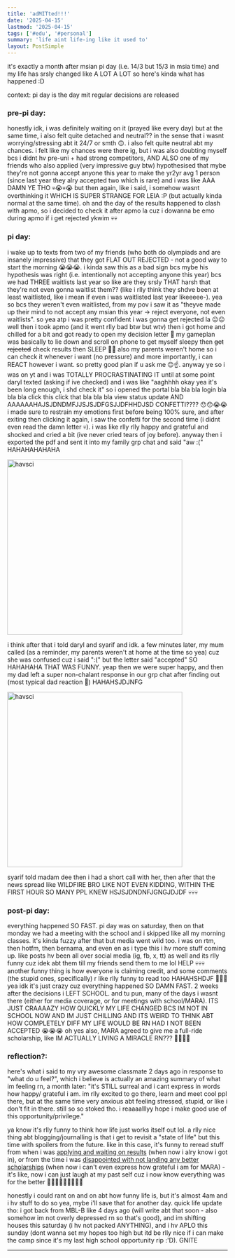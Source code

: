 ```yaml
---
title: 'adMITted!!!'
date: '2025-04-15'
lastmod: '2025-04-15'
tags: ['#edu', '#personal']
summary: 'life aint life-ing like it used to'
layout: PostSimple
---
```


it's exactly a month after msian pi day (i.e. 14/3 but 15/3 in msia time) and my life has srsly changed like A LOT A LOT so here's kinda what has happened :D

context: pi day is the day mit regular decisions are released

### pre-pi day:
honestly idk, i was definitely waiting on it (prayed like every day) but at the same time, i also felt quite detached and neutral?? in the sense that i wasnt worrying/stressing abt it 24/7 or smth 🙃. i also felt quite neutral abt my chances. i felt like my chances were there ig, but i was also doubting myself bcs i didnt hv pre-uni + had strong competitors, AND ALSO one of my friends who also applied (very impressive guy btw) hypothesised that mybe they're not gonna accept anyone this year to make the yr2yr avg 1 person (since last year they alry accepted two which is rare) and i was like AAA DAMN YE THO 💀😭💀😭 but then again, like i said, i somehow wasnt overthinking it WHICH IS SUPER STRANGE FOR LEIA :P (but actually kinda normal at the same time). oh and the day of the results happened to clash with apmo, so i decided to check it after apmo la cuz i dowanna be emo during apmo if i get rejected ykwim 💀💀 

### pi day:
i wake up to texts from two of my friends (who both do olympiads and are insanely impressive) that they got FLAT OUT REJECTED - not a good way to start the morning 😭😭😭. i kinda saw this as a bad sign bcs mybe his hypothesis was right (i.e. intentionally not accepting anyone this year) bcs we had THREE waitlists last year so like are they srsly THAT harsh that they're not even gonna waitlist them?? (like i rlly think they shdve been at least waitlisted, like i mean if even i was waitlisted last year likeeeee-). yea so bcs they weren't even waitlisted, from my pov i saw it as "theyve made up their mind to not accept any msian this year -> reject everyone, not even waitlists". so yea atp i was pretty confident i was gonna get rejected la ☹️☹️ well then i took apmo (and it went rlly bad btw but wtv) then i got home and chilled for a bit and got ready to open my decision letter 🥶 my gameplan was basically to lie down and scroll on phone to get myself sleepy then ~~get rejected~~ check results then SLEEP 👏🏻 also my parents weren't home so i can check it whenever i want (no pressure) and more importantly, i can REACT however i want. so pretty good plan if u ask me 😌☝️. anyway ye so i was on yt and i was TOTALLY PROCRASTINATING IT until at some point daryl texted (asking if ive checked) and i was like "aaghhhh okay yea it's been long enough, i shd check it" so i opened the portal bla bla bla login bla bla bla click this click that bla bla bla view status update AND AAAAAAHAJSJDNDMFJJSJSJDFGSJJDFHHDJSD CONFETTI???? 😯😯😭😭 i made sure to restrain my emotions first before being 100% sure, and after exiting then clicking it again, i saw the confetti for the second time (i didnt even read the damn letter 💀). i was like rlly rlly happy and grateful and shocked and cried a bit (ive never cried tears of joy before). anyway then i exported the pdf and sent it into my family grp chat and said "aw :(" HAHAHAHAHAHA

<img src="/static/images/blogs/admitted-1.jpg" alt="havsci" width="400"/>

i think after that i told daryl and syarif and idk. a few minutes later, my mum called (as a reminder, my parents weren't at home at the time so yea) cuz she was confused cuz i said ":(" but the letter said "accepted" SO HAHAHAHA THAT WAS FUNNY. yeap then we were super happy, and then my dad left a super non-chalant response in our grp chat after finding out (most typical dad reaction 🤡) HAHAHSJDJNFG

<img src="/static/images/blogs/admitted-2.jpg" alt="havsci" width="400"/>

syarif told madam dee then i had a short call with her, then after that the news spread like WILDFIRE BRO LIKE NOT EVEN KIDDING, WITHIN THE FIRST HOUR SO MANY PPL KNEW HSJSJDNDNFJGNGJDJDF 💀💀💀

### post-pi day:
everything happened SO FAST. pi day was on saturday, then on that monday we had a meeting with the school and i skipped like all my morning classes. it's kinda fuzzy after that but media went wild too. i was on rtm, then hotfm, then bernama, and even en as i type this i hv more stuff coming up. like posts hv been all over social media (ig, fb, x, tt) as well and its rlly funny cuz idek abt them till my friends send them to me lol HELP 💀💀💀 another funny thing is how everyone is claiming credit, and some comments (the stupid ones, specifically) r like rlly funny to read too HAHAHSHDJF 🍿🍿🍿 yea idk it's just crazy cuz everything happened SO DAMN FAST. 2 weeks after the decisions i LEFT SCHOOL. and tu pun, many of the days i wasnt there (either for media coverage, or for meetings with school/MARA). ITS JUST CRAAAAZY HOW QUICKLY MY LIFE CHANGED BCS IM NOT IN SCHOOL NOW AND IM JUST CHILLING AND ITS WEIRD TO THINK ABT HOW COMPLETELY DIFF MY LIFE WOULD BE RN HAD I NOT BEEN ACCEPTED 😭😭😭 oh yes also, MARA agreed to give me a full-ride scholarship, like IM ACTUALLY LIVING A MIRACLE RN??? 🥺🥺🥹🥹

### reflection?:
here's what i said to my vry awesome classmate 2 days ago in response to "what do u feel?", which i believe is actually an amazing summary of what im feeling rn, a month later: "it's STILL surreal and i cant express in words how happy/ grateful i am. im rlly excited to go there, learn and meet cool ppl there, but at the same time very anxious abt feeling stressed, stupid, or like i don't fit in there. still so so stoked tho. i reaaaalllyy hope i make good use of this opportunity/privilege."

ya know it's rlly funny to think how life just works itself out lol. a rlly nice thing abt blogging/journalling is that i get to revisit a "state of life" but this time with spoilers from the future. like in this case, it's funny to reread stuff from when i was [applying and waiting on results](https://leia-mayssa.vercel.app/blog/im%20back) (when now i alry know i got in), or from the time i was [disappointed with not landing any better scholarships](https://leia-mayssa.vercel.app/blog/quick%20life%20update) (when now i can't even express how grateful i am for MARA) - it's like, now i can just laugh at my past self cuz i now know everything was for the better 🤷🏻‍♀️🤷🏻‍♀️🤷🏻‍♀️

honestly i could rant on and on abt how funny life is, but it's almost 4am and i hv stuff to do so yea, mybe i'll save that for another day. quick life update tho: i got back from MBL-B like 4 days ago (will write abt that soon - also somehow im not overly depressed rn so that's good), and im shifting houses this saturday (i hv not packed ANYTHING), and i hv APLO this sunday (dont wanna set my hopes too high but itd be rlly nice if i can make the camp since it's my last high school opportunity rip :'D). GNITE

---

<script async src="https://talk.hyvor.com/embed/embed.js" type="module"></script>
<hyvor-talk-comments website-id="11281" page-id="https://leia-mayssa.vercel.app/blog/adMITted"></hyvor-talk-comments>
